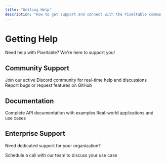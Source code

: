 ```yaml
---
title: "Getting Help"
description: "How to get support and connect with the Pixeltable community"
---
```


# Getting Help

Need help with Pixeltable? We're here to support you!

## Community Support

<CardGroup cols={2}>
  <Card title="Discord Community" icon="discord" href="https://discord.com/invite/QPyqFYx2UN">
    Join our active Discord community for real-time help and discussions
  </Card>
  <Card title="GitHub Issues" icon="github" href="https://github.com/pixeltable/pixeltable/issues">
    Report bugs or request features on GitHub
  </Card>
</CardGroup>

## Documentation

<CardGroup cols={2}>
  <Card title="API Reference" icon="book" href="https://pixeltable.github.io/pixeltable/">
    Complete API documentation with examples
  </Card>
  <Card title="Examples" icon="code" href="/docs/examples">
    Real-world applications and use cases
  </Card>
</CardGroup>

## Enterprise Support

Need dedicated support for your organization?

<Card title="Book a Demo" icon="calendar" href="https://calendar.google.com/calendar/u/0/appointments/schedules/AcZssZ0BSvx8SRh7HoLdgvGeYUuhdyaifN42nhieCJESo3B1Hmy_buqteAagnSwADXG1lhKFUg3_VTZM">
  Schedule a call with our team to discuss your use case
</Card>